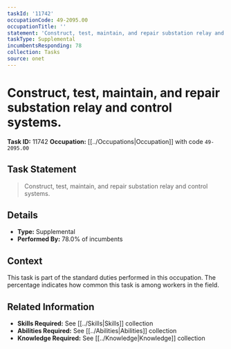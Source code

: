 ```yaml
---
taskId: '11742'
occupationCode: 49-2095.00
occupationTitle: ''
statement: 'Construct, test, maintain, and repair substation relay and control systems.'
taskType: Supplemental
incumbentsResponding: 78
collection: Tasks
source: onet
---
```

# Construct, test, maintain, and repair substation relay and control systems.

**Task ID:** 11742
**Occupation:** [[../Occupations|Occupation]] with code `49-2095.00`

## Task Statement

> Construct, test, maintain, and repair substation relay and control systems.

## Details

- **Type:** Supplemental
- **Performed By:** 78.0% of incumbents

## Context

This task is part of the standard duties performed in this occupation. The percentage indicates how common this task is among workers in the field.

## Related Information

- **Skills Required:** See [[../Skills|Skills]] collection
- **Abilities Required:** See [[../Abilities|Abilities]] collection
- **Knowledge Required:** See [[../Knowledge|Knowledge]] collection
